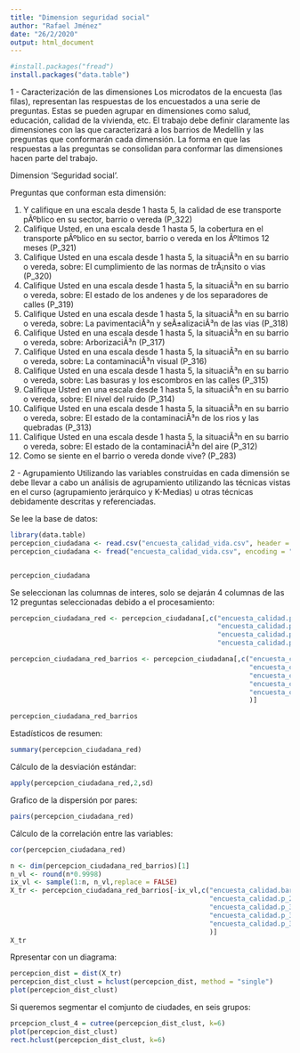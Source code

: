 ```yaml
---
title: "Dimension seguridad social"
author: "Rafael Jménez"
date: "26/2/2020"
output: html_document
---
```

```r
#install.packages("fread")
install.packages("data.table")
```

1 - Caracterización de las dimensiones
Los microdatos de la encuesta (las filas), representan las respuestas de los encuestados a una serie de preguntas. Estas
se pueden agrupar en dimensiones como salud, educación, calidad de la vivienda, etc. El trabajo debe definir claramente
las dimensiones con las que caracterizará a los barrios de Medellín y las preguntas que conformarán cada dimensión. La
forma en que las respuestas a las preguntas se consolidan para conformar las dimensiones hacen parte del trabajo.

Dimension 'Seguridad social'.

Preguntas que conforman esta dimensión:

1. Y califique en una escala desde 1 hasta 5, la calidad de ese transporte pÃºblico en su sector, barrio o vereda (P_322)
2. Califique Usted, en una escala desde 1 hasta 5, la cobertura en el transporte pÃºblico en su sector, barrio o vereda en los Ãºltimos 12 meses (P_321)
3. Califique Usted en una escala desde 1 hasta 5, la situaciÃ³n en su barrio o vereda, sobre: El cumplimiento de las normas de trÃ¡nsito o vias (P_320)
4. Califique Usted en una escala desde 1 hasta 5, la situaciÃ³n en su barrio o vereda, sobre: El estado de los andenes y de los separadores de calles (P_319)
5. Califique Usted en una escala desde 1 hasta 5, la situaciÃ³n en su barrio o vereda, sobre: La pavimentaciÃ³n y seÃ±alizaciÃ³n de las vias (P_318)
6. Califique Usted en una escala desde 1 hasta 5, la situaciÃ³n en su barrio o vereda, sobre: ArborizaciÃ³n (P_317)
7. Califique Usted en una escala desde 1 hasta 5, la situaciÃ³n en su barrio o vereda, sobre: La contaminaciÃ³n visual (P_316)
8. Califique Usted en una escala desde 1 hasta 5, la situaciÃ³n en su barrio o vereda, sobre: Las basuras y los escombros en las calles (P_315) 
9. Califique Usted en una escala desde 1 hasta 5, la situaciÃ³n en su barrio o vereda, sobre: El nivel del ruido (P_314)
10. Califique Usted en una escala desde 1 hasta 5, la situaciÃ³n en su barrio o vereda, sobre: El estado de la contaminaciÃ³n de los rios y las quebradas (P_313)
11. Califique Usted en una escala desde 1 hasta 5, la situaciÃ³n en su barrio o vereda, sobre: El estado de la contaminaciÃ³n del aire (P_312)
12. Como se siente en el barrio o vereda donde vive? (P_283)



2 - Agrupamiento
Utilizando las variables construidas en cada dimensión se debe llevar a cabo un análisis de agrupamiento utilizando las
técnicas vistas en el curso (agrupamiento jerárquico y K-Medias) u otras técnicas debidamente descritas y
referenciadas.

Se lee la base de datos:
```r
library(data.table)
percepcion_ciudadana <- read.csv("encuesta_calidad_vida.csv", header = TRUE,sep=";",dec=",")
percepcion_ciudadana <- fread("encuesta_calidad_vida.csv", encoding = "UTF-8", na = c("NULL",-88,-98,-99))


percepcion_ciudadana
```


Se seleccionan las columnas de interes, solo se dejarán 4 columnas de las 12 preguntas seleccionadas debido a el procesamiento:

```r
percepcion_ciudadana_red <- percepcion_ciudadana[,c("encuesta_calidad.p_283",
                                                    "encuesta_calidad.p_312",
                                                    "encuesta_calidad.p_314",
                                                    "encuesta_calidad.p_316")]

percepcion_ciudadana_red_barrios <- percepcion_ciudadana[,c("encuesta_calidad.barrio",
                                                            "encuesta_calidad.p_283",
                                                            "encuesta_calidad.p_312",
                                                            "encuesta_calidad.p_314",
                                                            "encuesta_calidad.p_316" 
                                                            )]

percepcion_ciudadana_red_barrios
```


Estadísticos de resumen:

```r
summary(percepcion_ciudadana_red)
```

Cálculo de la desviación estándar:

```r
apply(percepcion_ciudadana_red,2,sd)
```

Grafico de la dispersión por pares:

```r
pairs(percepcion_ciudadana_red)
```

Cálculo de la correlación entre las variables:

```r
cor(percepcion_ciudadana_red)
```

```r
n <- dim(percepcion_ciudadana_red_barrios)[1]
n_vl <- round(n*0.9998)
ix_vl <- sample(1:n, n_vl,replace = FALSE)
X_tr <- percepcion_ciudadana_red_barrios[-ix_vl,c("encuesta_calidad.barrio",
                                                  "encuesta_calidad.p_283",
                                                  "encuesta_calidad.p_312",
                                                  "encuesta_calidad.p_314",
                                                  "encuesta_calidad.p_316"
                                                  )]
X_tr
```

Rpresentar con un diagrama:

```r
percepcion_dist = dist(X_tr)
percepcion_dist_clust = hclust(percepcion_dist, method = "single")
plot(percepcion_dist_clust)
```

Si queremos segmentar el comjunto de ciudades, en seis grupos:

```r
prcepcion_clust_4 = cutree(percepcion_dist_clust, k=6)
plot(percepcion_dist_clust)
rect.hclust(percepcion_dist_clust, k=6)
```

